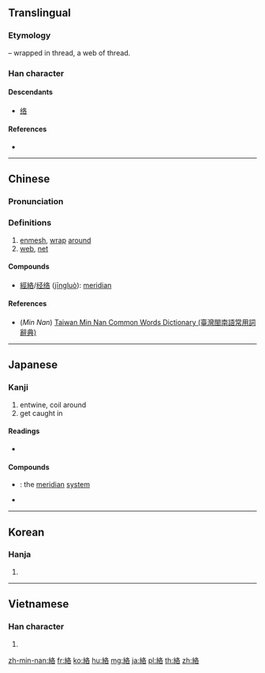 {{character info/new}}
{{also|络}}
==Translingual==

===Etymology===
{{Han etyl}}
{{Han compound|糸|t1=thread|各|ls=psc|c1=s|c2=p}} – wrapped in thread, a web of thread.

===Han character===
{{Han char|rn=120|rad=糸|as=06|sn=12|four=27964|canj=VFHER|ids=⿰糹各}}

====Descendants====
* [[络]]

====References====
* {{Han ref|kx=0922.260|dkj=27426|dj=1357.130|hdz=53396.010|uh=7D61|ud=32097|bh=B5B8|bd=46520}}

----

==Chinese==
{{zh-forms|s=络}}

===Pronunciation===
{{zh-pron
|m=luò
|c=lok3,lok6
|mn=lo̍k/lo̍h/le
|mc=y
|oc=y
|ma=
|cat=v,n
}}

===Definitions===
{{zh-hanzi}}

# [[enmesh]], [[wrap]] [[around]]
# [[web]], [[net]]

====Compounds====
* [[經絡]]/[[经络]] ([[jīngluò]]): [[meridian]]

====References====
* (''Min Nan'') [http://twblg.dict.edu.tw/holodict_new/index.html Taiwan Min Nan Common Words Dictionary (臺灣閩南語常用詞辭典)]

----

==Japanese==

===Kanji===
{{ja-kanji|grade=c|rs=糸06}}

# entwine, coil around
# get caught in

====Readings====
* {{ja-readings|on=[[らく]] (raku)|kun=[[からむ]] (karamu), [[まとう]] (matou), [[つながる]] (tsunagaru)|nanori=}}

====Compounds====
* {{ja-r|経絡系|けいらくけい}}: the [[meridian]] [[system]]
* {{ja-r|連絡|れんらく}}

----

==Korean==

===Hanja===
{{ko-hanja|hangeul=[[락]]>[[낙]]|eumhun=|rv=rak>nak|mr=rak>nak|y=lak>nak}}

# {{defn|lang=ko|sort=糸06}}

----

==Vietnamese==

===Han character===
{{vi-hantu|[[rạc]], [[lạc]]|rs=糸06}}

# {{defn|lang=vi}}

[[zh-min-nan:絡]]
[[fr:絡]]
[[ko:絡]]
[[hu:絡]]
[[mg:絡]]
[[ja:絡]]
[[pl:絡]]
[[th:絡]]
[[zh:絡]]